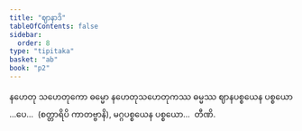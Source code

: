 ```yaml
---
title: "ဈာနာဒိ"
tableOfContents: false
sidebar:
  order: 8
type: "tipitaka"
basket: "ab"
book: "p2"
---
```



<DynamicBreadcrumb />

<Division number="190" book="p2" e="ch" v="38" p="81">

<Paragraph number="516" book="p2">
နဟေတု သဟေတုကော ဓမ္မော နဟေတုသဟေတုကဿ ဓမ္မဿ ဈာနပစ္စယေန ပစ္စယော …ပေ…  (စတ္တာရိပိ ကာတဗ္ဗာနိ), မဂ္ဂပစ္စယေန ပစ္စယော…  တီဏိ.
</Paragraph>
</Division>